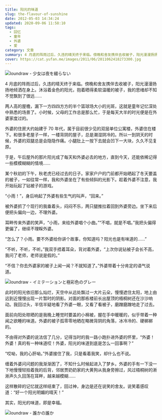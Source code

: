 ```yaml
---
title: 阳光的味道
slug: the-flavour-of-sunshine
date: 2012-05-03 14:34:24
updated: 2020-09-06 11:58:10
tags:
  - 回忆
  - 童年
  - 外婆
  - 爱
category: 文章
summary: 4 月底的阵雨过后，久违的晴天终于来临。傍晚和舍友携伴去收被子，阳光漫漫扬扬地倾洒在身上。沐浴着金色的阳光，抱着晒得柔软温暖的被子，我的思绪却不知不觉飘到了很远……
cover: https://cat.yufan.me/images/2011/06/2011062418273300.jpg
---
```


![loundraw - 少女は夜を綴らない](https://cat.yufan.me/images/2011/06/2011062418383500.jpg)

<MusicPlayer netease={740530} />

4 月底的阵雨过后，久违的晴天终于来临。傍晚和舍友携伴去收被子，阳光漫漫扬扬地倾洒在身上。沐浴着金色的阳光，抱着晒得柔软温暖的被子，我的思绪却不知不觉飘到了很远……

两人高的屋檐，漏下一方四四方方的半个篮球场大小的光斑，这就是童年记忆深处中熟悉的场景了。小时候，父母的工作总是那么忙，于是每天大半的时光便是在外婆家度过的。

外婆的住房大约始建于 70 年代，属于目前很少见的双层单位公寓楼，外婆住在楼下。和很多老屋子一样，一楼背阴的屋子，总是潮湿阴冷的。所以一到阴天的时候，外婆的双腿总是会隐隐作痛。小腿肚上一按下去就会凹下一大块，久久不见复原。

于是，午后屋外的那片阳光成了每天和外婆必去的地方，直到今天，还能依稀记得一些模模糊糊的情境……

某个秋初的下午，秋老虎已经过去的日子。家家户户的门前都开始晒起了冬天要盖的被子，一如往常一样，我和外婆坐在了有些倾斜的光影下。趁着外婆不注意，我开始玩起了钻被子的游戏。

“小雨！”，身后响起了外婆有些生气的叫声，“回来。”

被外婆抓了个现行的我垂着头，闷闷不乐，两只腿推拉着回到外婆旁边。坐下来后便把头偏向一边，不理外婆。

耳畔传来外婆的笑声，“小雨，来给外婆唱个小曲。”“不唱，就是不唱。”我把头偏得更偏了，继续不理睬外婆。

“怎么了？小雨。要不外婆给你讲个故事，你知道吗？阳光也是有味道的……”

“不听，不听，不听。”我双手捂着耳朵，背对着外婆，“上次你说钻被子会长不高，我问了老师，老师说是假的。”

“不信？你去外婆家的被子上闻一闻？不就知道了。”外婆带着十分肯定的语气说道。

![loundraw - イミテーションと極彩色のグレー](https://cat.yufan.me/images/2011/06/2011062418552500.jpg)

此时的阳光依旧那么灿烂，天空中从远处飘过一大片云朵，慢慢遮住太阳，地上由远到近慢慢出现一片暂时的阴影。对面的那栋楼前长出屋顶的梧桐树还在沙沙响动。我回过头，半信半疑地看了外婆一眼，又看了看被子，磨蹭磨蹭地走了过去。

面前向阳处晾晒的是我晚上睡觉时要盖的小棉被，握在手中暖暖的，似乎带着一种闻之欲睡的味道。外婆的被子孤零零地晒在略微背阴的角落，冰冷冷的、硬梆梆的。

不由得对外婆的说法信了几分，记得当时的我一路小跑扑进外婆的怀里，“外婆！外婆！真的有一种味道哎！外婆，阳光的味道到底是怎么一回事啊？”

“哎呦，我的心肝呦。”外婆接住了我，只是看着我笑，却什么也不说。

缠着外婆问问题的我渐渐困了，不知什么时候起进入了梦乡。外婆的手有一下没一下地慢慢轻拍着我的后背，邻居贾奶奶家的大黄狗从我身旁擦过，风过梧桐树的淅淅声久久回荡在耳畔，越来越模糊……

这样散碎的记忆就这样结束了，回过神，身边是还在说笑的舍友。说笑着感叹道：“好一个阳光明媚的晴天！”

其实，阳光的味道，即是幸福。

![loundraw - 誰かの誰か](https://cat.yufan.me/images/2011/06/2011062418362900.jpg)

